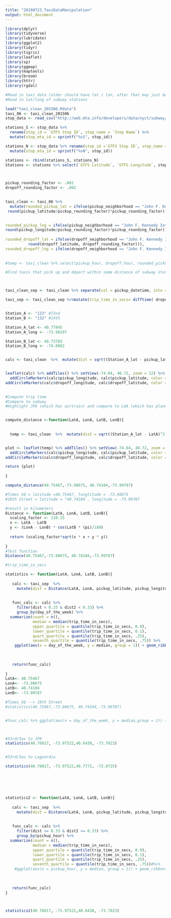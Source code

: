 ```yaml
---
title: "20180723_TaxiDataManipulation"
output: html_document
---
```


```r

library(dplyr)
library(tidyverse)
library(lubridate)
library(ggplot2)
library(tidyr)
library(tigris)
library(leaflet)
library(sp)
library(ggmap)
library(maptools)
library(broom)
library(httr)
library(rgdal)

#Read in taxi data (older should have lat / lon, after that may just be "zones") 
#Read in lat/long of subway stations

load("taxi_clean_201506.Rdata")
taxi_06 <- taxi_clean_201506
stop_data <- read_csv("http://web.mta.info/developers/data/nyct/subway/Stations.csv")

stations_S <- stop_data %>%
  rename(stop_id = `GTFS Stop ID`, stop_name = `Stop Name`) %>%
  mutate(stop_mta_id = sprintf("%sS", stop_id))

stations_N <- stop_data %>% rename(stop_id =`GTFS Stop ID`, stop_name = `Stop Name`) %>%
  mutate(stop_mta_id = sprintf("%sN", stop_id))

stations <- rbind(stations_S, stations_N)
Stations <- stations %>% select(`GTFS Latitude`, `GTFS Longitude`, stop_id, stop_name, stop_mta_id)




```

```r

pickup_rounding_factor <- .002
dropoff_rounding_factor <- .002
 

taxi_clean <- taxi_06 %>% 
  mutate(rounded_pickup_lat = ifelse(pickup_neighborhood == "John F. Kennedy International Airport",40.641, ifelse(pickup_neighborhood =="LaGuardia Airport", 40.773,
 round(pickup_latitude/pickup_rounding_factor)*pickup_rounding_factor)),
 

rounded_pickup_lng = ifelse(pickup_neighborhood == "John F. Kennedy International Airport" ,-73.777, ifelse(pickup_neighborhood =="LaGuardia Airport",-73.872,
round(pickup_longitude/pickup_rounding_factor)*pickup_rounding_factor)),
 
rounded_dropoff_lat = ifelse(dropoff_neighborhood == "John F. Kennedy International Airport", 40.64, ifelse(dropoff_neighborhood =="LaGuardia Airport",40.77,
          round(dropoff_latitude, dropoff_rounding_factor))),
rounded_dropoff_lng = ifelse(dropoff_neighborhood == "John F. Kennedy International Airport" ,-73.78, ifelse(dropoff_neighborhood =="LaGuardia Airport", -73.87,round(dropoff_longitude, dropoff_rounding_factor))))
 
 
#temp <- taxi_clean %>% select(pickup_hour, dropoff_hour, rounded_pickup_lat, rounded_pickup_lng, rounded_dropoff_lat,rounded_dropoff_lng)


```


```r
#Find taxis that pick up and depart within some distance of subway station on each end (need to decide on granularity) 



taxi_clean_sep <- taxi_clean %>% separate(col = pickup_datetime, into = c("pickup_date", "pickup_time"), sep = " ", remove = FALSE) %>% separate(col = dropoff_datetime, into = c("dropoff_date", "dropoff_time"), sep = " ", remove = FALSE) 

taxi_sep <- taxi_clean_sep %>%mutate(trip_time_in_secs= difftime( dropoff_datetime,pickup_datetime, units = "mins"))


Station_A <- "123" #72nd
Station_B <- "132" #14th

Station_A_lat <- 40.77845
Station_A_long <- -73.98197

Station_B_lat <- 40.73783
Station_B_long <- -74.0002


calc <- taxi_clean  %>%  mutate(dist = sqrt((Station_A_lat - pickup_latitude)^2 + (Station_A_long - pickup_longitude)^2), dist2 = sqrt((Station_B_lat - dropoff_latitude)^2 + (Station_B_long - dropoff_longitude)^2)) %>% filter(dist < 0.002 & dist2 < 0.002)


leaflet(calc) %>% addTiles() %>% setView(-74.04, 40.72, zoom = 12) %>%
  addCircleMarkers(calc$pickup_longitude, calc$pickup_latitude, color = "Blue")%>%
addCircleMarkers(calc$dropoff_longitude, calc$dropoff_latitude, color = "Red")
  

#Compute trip time 
#Compare to subway 
#Highlight JFK (which has airtrain) and compare to LGA (which has planned 8 min airtrain) from different points in the city 



```

```r

compute_distance <-function(LatA, LonA, LatB, LonB){
  
  
  temp <- taxi_clean  %>%  mutate(dist = sqrt((Station_A_lat - LatA)^2 + (Station_A_long - LonA)^2), dist2 = sqrt((Station_B_lat - LatB)^2 + (Station_B_long - LonB)^2)) %>% filter(dist < 0.002 & dist2 < 0.002)


plot <- leaflet(temp) %>% addTiles() %>% setView(-74.04, 40.72, zoom = 12) %>%
  addCircleMarkers(calc$pickup_longitude, calc$pickup_latitude, color = "Blue")%>%
addCircleMarkers(calc$dropoff_longitude, calc$dropoff_latitude, color = "Red")

return (plot)
  
}

compute_distance(40.75467,-73.98675, 40.74104,-73.99787)

#Times SQ = latitude =40.75467, longtitude = -73.98675
#18th Street = latitude = "40.74104 , longitude = -73.99787

```

```r

#result in kilometers
Distance <- function(LatA, LonA, LatB, LonB){
  scaling_factor <- 110.25
  x <- LatA - LatB
  y <- (LonA - LonB) * cos(LatB * (pi)/180)
  
  return (scaling_factor*sqrt(x * x + y * y))
  
}
#Test function
Distance(40.75467,-73.98675, 40.74104,-73.99787)

```



```r

#trip_time_in_secs

statistics <- function(LatA, LonA, LatB, LonB){
  
   calc <- taxi_sep  %>%  
     mutate(dist = Distance(LatA, LonA, pickup_latitude, pickup_longitude), dist2 = Distance(LatB, LonB, dropoff_latitude, dropoff_longitude))
  
   
   func_calc <- calc %>% 
     filter(dist < 0.33 & dist2 < 0.33) %>% 
     group_by(day_of_the_week) %>%
  summarize(count = n(), 
            median = median(trip_time_in_secs), 
            upper_quartile = quantile(trip_time_in_secs, 0.9), 
            lower_quartile = quantile(trip_time_in_secs, 0.1),
            quart_quartile = quantile(trip_time_in_secs, .25), 
            seventh_quartile = quantile(trip_time_in_secs, .75)) %>%
    ggplot(aes(x = day_of_the_week, y = median, group = 1)) + geom_ribbon(aes(ymin = lower_quartile, ymax = upper_quartile), fill = "grey80")+ geom_ribbon(aes(ymin = quart_quartile, ymax = seventh_quartile), fill = "grey70") + geom_line()
     
  
  
   return(func_calc)
  
}
LatA<- 40.75467
LonA<- -73.98675
LatB<- 40.74104
LonB<- -73.99787

#Times_SQ --> 18th Street
#statistics(40.75467,-73.98675, 40.74104,-73.99787) 


#func_calc %>% ggplot(aes(x = day_of_the_week, y = median,group = 1)) + geom_line() + geom_ribbon(aes(ymin = lower_quartile, ymax = upper_quartile), fill = "grey80") 




```

```r


#53rd/5av to JFK
statistics(40.76017, -73.97522,40.6438, -73.7823)


#53rd/5av to Laguardia

statistics(40.76017, -73.97522,40.7772, -73.8725)







```

```r

statistics2 <- function(LatA, LonA, LatB, LonB){
  
   calc <- taxi_sep  %>%  
     mutate(dist = Distance(LatA, LonA, pickup_latitude, pickup_longitude), dist2 = Distance(LatB, LonB, dropoff_latitude, dropoff_longitude))
  
   
   func_calc <- calc %>% 
     filter(dist <= 0.33 & dist2 <= 0.33) %>% 
     group_by(pickup_hour) %>%
  summarize(count = n(), 
            median = median(trip_time_in_secs), 
            upper_quartile = quantile(trip_time_in_secs, 0.9), 
            lower_quartile = quantile(trip_time_in_secs, 0.1),
            quart_quartile = quantile(trip_time_in_secs, .25), 
            seventh_quartile = quantile(trip_time_in_secs, .75))#%>%
    #ggplot(aes(x = pickup_hour, y = median, group = 1)) + geom_ribbon(aes(ymin = lower_quartile, ymax = upper_quartile), fill = "grey80")+ geom_ribbon(aes(ymin = quart_quartile, ymax = seventh_quartile), fill = "grey70")+ geom_line()
     
  
  
   return(func_calc)
}



statistics2(40.76017, -73.97522,40.6438, -73.7823)



```




